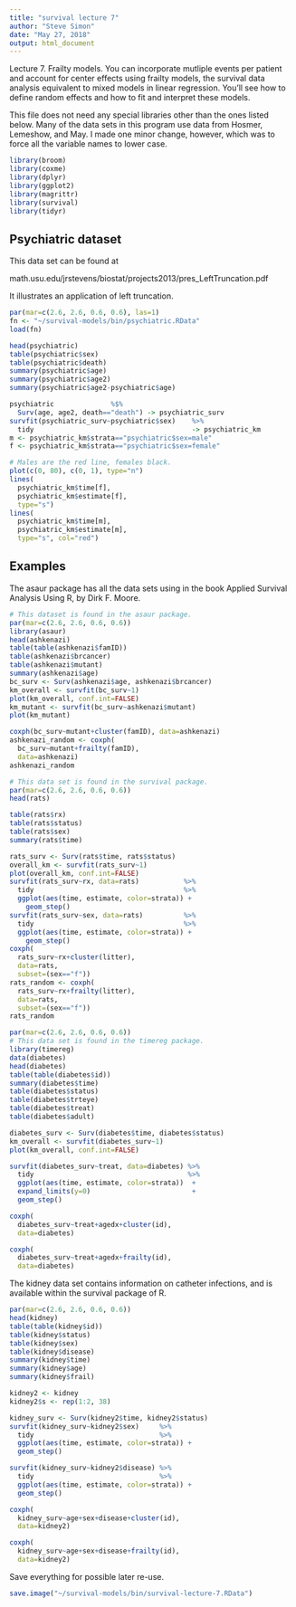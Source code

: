 ```yaml
---
title: "survival lecture 7"
author: "Steve Simon"
date: "May 27, 2018"
output: html_document
---
```


Lecture 7. Frailty models. You can incorporate mutliple events per patient and account for center effects using frailty models, the survival data analysis equivalent to mixed models in linear regression. You’ll see how to define random effects and how to fit and interpret these models.

This file does not need any special libraries other than the ones listed below. Many of the data sets in this program use data from Hosmer, Lemeshow, and May. I made one minor change, however, which was to force all the variable names to lower case.

```r
library(broom)
library(coxme)
library(dplyr)
library(ggplot2)
library(magrittr)
library(survival)
library(tidyr)
```

## Psychiatric dataset

This data set can be found at 

math.usu.edu/jrstevens/biostat/projects2013/pres_LeftTruncation.pdf

It illustrates an application of left truncation.

```r
par(mar=c(2.6, 2.6, 0.6, 0.6), las=1)
fn <- "~/survival-models/bin/psychiatric.RData"
load(fn)

head(psychiatric)
table(psychiatric$sex)
table(psychiatric$death)
summary(psychiatric$age)
summary(psychiatric$age2)
summary(psychiatric$age2-psychiatric$age)

psychiatric              %$%
  Surv(age, age2, death=="death") -> psychiatric_surv
survfit(psychiatric_surv~psychiatric$sex)    %>%
  tidy                                       -> psychiatric_km
m <- psychiatric_km$strata=="psychiatric$sex=male"
f <- psychiatric_km$strata=="psychiatric$sex=female"

# Males are the red line, females black.
plot(c(0, 80), c(0, 1), type="n")
lines(
  psychiatric_km$time[f],
  psychiatric_km$estimate[f], 
  type="s")
lines(
  psychiatric_km$time[m], 
  psychiatric_km$estimate[m], 
  type="s", col="red")
```

## Examples

The asaur package has all the data sets using in the book Applied Survival Analysis Using R, by Dirk F. Moore.

```r
# This dataset is found in the asaur package.
par(mar=c(2.6, 2.6, 0.6, 0.6))
library(asaur)
head(ashkenazi)
table(table(ashkenazi$famID))
table(ashkenazi$brcancer)
table(ashkenazi$mutant)
summary(ashkenazi$age)
bc_surv <- Surv(ashkenazi$age, ashkenazi$brcancer)
km_overall <- survfit(bc_surv~1)
plot(km_overall, conf.int=FALSE)
km_mutant <- survfit(bc_surv~ashkenazi$mutant)
plot(km_mutant)

coxph(bc_surv~mutant+cluster(famID), data=ashkenazi)
ashkenazi_random <- coxph(
  bc_surv~mutant+frailty(famID),
  data=ashkenazi)
ashkenazi_random
```

```r
# This data set is found in the survival package.
par(mar=c(2.6, 2.6, 0.6, 0.6))
head(rats)

table(rats$rx)
table(rats$status)
table(rats$sex)
summary(rats$time)

rats_surv <- Surv(rats$time, rats$status)
overall_km <- survfit(rats_surv~1)
plot(overall_km, conf.int=FALSE)
survfit(rats_surv~rx, data=rats)           %>%
  tidy                                     %>%
  ggplot(aes(time, estimate, color=strata)) +
    geom_step()
survfit(rats_surv~sex, data=rats)          %>%
  tidy                                     %>%
  ggplot(aes(time, estimate, color=strata)) +
    geom_step()
coxph(
  rats_surv~rx+cluster(litter),
  data=rats,
  subset=(sex=="f"))
rats_random <- coxph(
  rats_surv~rx+frailty(litter),
  data=rats,
  subset=(sex=="f"))
rats_random
```

```r
par(mar=c(2.6, 2.6, 0.6, 0.6))
# This data set is found in the timereg package.
library(timereg)
data(diabetes)
head(diabetes)
table(table(diabetes$id))
summary(diabetes$time)
table(diabetes$status)
table(diabetes$trteye)
table(diabetes$treat)
table(diabetes$adult)

diabetes_surv <- Surv(diabetes$time, diabetes$status)
km_overall <- survfit(diabetes_surv~1)
plot(km_overall, conf.int=FALSE)

survfit(diabetes_surv~treat, data=diabetes) %>%
  tidy                                      %>%
  ggplot(aes(time, estimate, color=strata))  +
  expand_limits(y=0)                         +
  geom_step()

coxph(
  diabetes_surv~treat+agedx+cluster(id),
  data=diabetes)

coxph(
  diabetes_surv~treat+agedx+frailty(id),
  data=diabetes)
```

The kidney data set contains information on catheter infections, and is available within the survival package of R.

```r
par(mar=c(2.6, 2.6, 0.6, 0.6))
head(kidney)
table(table(kidney$id))
table(kidney$status)
table(kidney$sex)
table(kidney$disease)
summary(kidney$time)
summary(kidney$age)
summary(kidney$frail)

kidney2 <- kidney
kidney2$s <- rep(1:2, 38)

kidney_surv <- Surv(kidney2$time, kidney2$status)
survfit(kidney_surv~kidney2$sex)     %>%
  tidy                               %>%
  ggplot(aes(time, estimate, color=strata)) + 
  geom_step()

survfit(kidney_surv~kidney2$disease) %>%
  tidy                               %>%
  ggplot(aes(time, estimate, color=strata)) + 
  geom_step()

coxph(
  kidney_surv~age+sex+disease+cluster(id),
  data=kidney2)

coxph(
  kidney_surv~age+sex+disease+frailty(id),
  data=kidney2)
```

Save everything for possible later re-use.

```r
save.image("~/survival-models/bin/survival-lecture-7.RData")
```